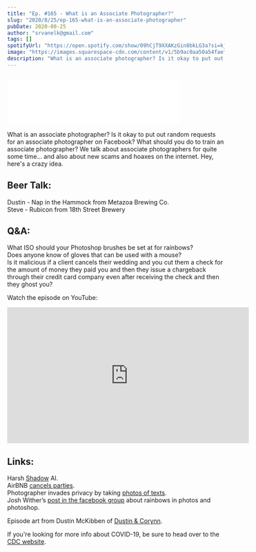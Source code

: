 ```yaml
---
title: "Ep. #165 - What is an Associate Photographer?"
slug: "2020/8/25/ep-165-what-is-an-associate-photographer"
pubDate: 2020-08-25
author: "srvanelk@gmail.com"
tags: []
spotifyUrl: "https://open.spotify.com/show/09hCjT9XXAKzGin8bkLG3a?si=kjRZvQ1JTb6Ov3HVzSSlWA"
image: "https://images.squarespace-cdn.com/content/v1/5b9ac0aa50a54faef024c950/1598471910394-7OCR7D33WH8N3UQOHE7G/Dustin_Rainbows.jpeg?format=original"
description: "What is an associate photographer? Is it okay to put out random requests for an associate photographer on Facebook? What should you do to train an associate photographer? We talk about associate photographers for quite some time... and also about new scams and hoaxes on the internet. Hey, here's a crazy idea."
---
```


<figure>
  <img src="https://images.squarespace-cdn.com/content/v1/5b9ac0aa50a54faef024c950/1598471910394-7OCR7D33WH8N3UQOHE7G/Dustin_Rainbows.jpeg?format=original" alt="" />
</figure>
<iframe class="embedly-embed" src="//cdn.embedly.com/widgets/media.html?src=https%3A%2F%2Fanchor.fm%2Fweddingphotohangover%2Fembed%2Fepisodes%2FEp--165---What-is-an-Associate-Photographer-ein3ti&display_name=Anchor+FM+Inc.&url=https%3A%2F%2Fanchor.fm%2Fweddingphotohangover%2Fepisodes%2FEp--165---What-is-an-Associate-Photographer-ein3ti&image=https%3A%2F%2Fd3t3ozftmdmh3i.cloudfront.net%2Fproduction%2Fpodcast_uploaded_episode400%2F805714%2F805714-1598471780801-8f69c0bafb634.jpg&key=61d05c9d54e8455ea7a9677c366be814&type=text%2Fhtml&schema=anchor&wmode=opaque" width="400" height="102" scrolling="no" title="Anchor FM Inc. embed" frameborder="0" allow="autoplay; fullscreen" allowfullscreen="true"></iframe>

What is an associate photographer? Is it okay to put out random requests for an associate photographer on Facebook? What should you do to train an associate photographer? We talk about associate photographers for quite some time... and also about new scams and hoaxes on the internet. Hey, here's a crazy idea.

## Beer Talk:  
Dustin - Nap in the Hammock from Metazoa Brewing Co.  
Steve - Rubicon from 18th Street Brewery

## Q&A:  
What ISO should your Photoshop brushes be set at for rainbows?  
Does anyone know of gloves that can be used with a mouse?  
Is it malicious if a client cancels their wedding and you cut them a check for the amount of money they paid you and then they issue a chargeback through their credit card company even after receiving the check and then they ghost you?

Watch the episode on YouTube:

<iframe width="560" height="315" src="https://www.youtube.com/embed/PAKAVfyVxh4" frameborder="0" allow="autoplay; encrypted-media" allowfullscreen></iframe>

## Links:  
Harsh [Shadow](https://petapixel.com/2020/08/24/this-ai-automatically-removes-harsh-shadows-from-your-portraits/) AI.  
AirBNB [cancels parties](https://www.cnn.com/travel/article/airbnb-global-party-ban/index.html).  
Photographer invades privacy by taking [photos of texts](https://fstoppers.com/news/photographer-faces-backlash-voyeuristic-images-strangers-text-communications-506943).  
Josh Wither’s [post in the facebook group](https://www.facebook.com/groups/weddinghangover/?post_id=2786565628247737) about rainbows in photos and photoshop.

Episode art from Dustin McKibben of [Dustin & Corynn](https://dustinandcorynn.com/).

If you're looking for more info about COVID-19, be sure to head over to the [CDC website](https://www.cdc.gov/coronavirus/2019-ncov/index.html).
